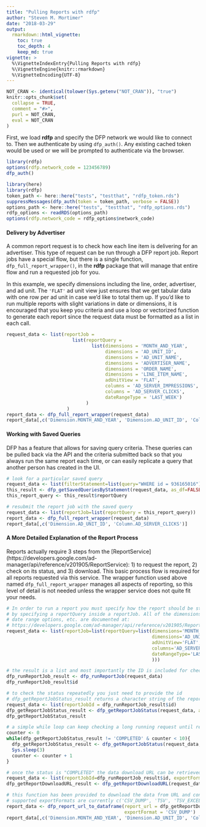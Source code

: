 ```yaml
---
title: "Pulling Reports with rdfp"
author: "Steven M. Mortimer"
date: "2018-03-29"
output:
  rmarkdown::html_vignette:
    toc: true
    toc_depth: 4
    keep_md: true
vignette: >
  %\VignetteIndexEntry{Pulling Reports with rdfp}
  %\VignetteEngine{knitr::rmarkdown}
  %\VignetteEncoding{UTF-8}
---
```


```r
NOT_CRAN <- identical(tolower(Sys.getenv("NOT_CRAN")), "true")
knitr::opts_chunk$set(
  collapse = TRUE,
  comment = "#>",
  purl = NOT_CRAN,
  eval = NOT_CRAN
)
```

First, we load **rdfp** and specify the DFP network we would like to connect to. 
Then we authenticate by using `dfp_auth()`. Any existing cached token would be used 
or we will be prompted to authenticate via the browser.

```r
library(rdfp)
options(rdfp.network_code = 123456789)
dfp_auth()
```

```r
library(here)
library(rdfp)
token_path <- here::here("tests", "testthat", "rdfp_token.rds")
suppressMessages(dfp_auth(token = token_path, verbose = FALSE))
options_path <- here::here("tests", "testthat", "rdfp_options.rds")
rdfp_options <- readRDS(options_path)
options(rdfp.network_code = rdfp_options$network_code)
```

#### Delivery by Advertiser

A common report request is to check how each line item is delivering for an advertiser. 
This type of request can be run through a DFP report job. Report jobs have a 
special flow, but there is a single function, `dfp_full_report_wrapper()`, in 
the **rdfp** package that will manage that entire flow and run a requested job for you. 

In this example, we specify dimensions including the line, order, advertiser, 
and ad unit. The `'FLAT'` ad unit view just ensures that we get tabular data 
with one row per ad unit in case we'd like to total them up. If you'd like to 
run multiple reports with slight variations in date or dimensions, it is encouraged 
that you keep you criteria and use a loop or vectorized function to generate 
each report since the request data must be formatted as a list in each call.

```r
request_data <- list(reportJob =
                        list(reportQuery =
                               list(dimensions = 'MONTH_AND_YEAR',
                                    dimensions = 'AD_UNIT_ID',
                                    dimensions = 'AD_UNIT_NAME',
                                    dimensions = 'ADVERTISER_NAME',
                                    dimensions = 'ORDER_NAME',
                                    dimensions = 'LINE_ITEM_NAME',
                                    adUnitView = 'FLAT',
                                    columns = 'AD_SERVER_IMPRESSIONS', 
                                    columns = 'AD_SERVER_CLICKS',
                                    dateRangeType = 'LAST_WEEK')
                             )
                      )
report_data <- dfp_full_report_wrapper(request_data)
report_data[,c('Dimension.MONTH_AND_YEAR', 'Dimension.AD_UNIT_ID', 'Column.AD_SERVER_CLICKS')]
```

#### Working with Saved Queries

DFP has a feature that allows for saving query criteria. These queries can be 
pulled back via the API and the criteria submitted back so that you always 
run the same report each time, or can easily replicate a query that another person 
has created in the UI.

```r
# look for a particular saved query
request_data <- list(filterStatement=list(query="WHERE id = 936165016"))
this_result <- dfp_getSavedQueriesByStatement(request_data, as_df=FALSE)
this_report_query <- this_result$reportQuery

# resubmit the report job with the saved query
request_data <- list(reportJob=list(reportQuery = this_report_query))
report_data <- dfp_full_report_wrapper(request_data)
report_data[,c('Dimension.AD_UNIT_ID', 'Column.AD_SERVER_CLICKS')]
```

#### A More Detailed Explanation of the Report Process

Reports actually require 3 steps from the [ReportService] (https://developers.google.com/ad-manager/api/reference/v201905/ReportService): 
1) to request the report, 2) check on its status, and 3) download. This basic process flow 
is required for all reports requested via this service. The wrapper function used above
named `dfp_full_report_wrapper` manages all aspects of reporting, so this level of
detail is not needed unless the wrapper service does not quite fit your needs.

```r
# In order to run a report you must specify how the report should be structured 
# by specifying a reportQuery inside a reportJob. All of the dimensions, columns, 
# date range options, etc. are documented at:
# https://developers.google.com/ad-manager/api/reference/v201905/ReportService.ReportQuery
request_data <- list(reportJob=list(reportQuery=list(dimensions='MONTH_AND_YEAR', 
                                                     dimensions='AD_UNIT_ID',
                                                     adUnitView='FLAT',
                                                     columns='AD_SERVER_CLICKS', 
                                                     dateRangeType='LAST_WEEK'
                                                     )))

# the result is a list and most importantly the ID is included for checking its status
dfp_runReportJob_result <- dfp_runReportJob(request_data)
dfp_runReportJob_result$id

# to check the status repeatedly you just need to provide the id
# dfp_getReportJobStatus_result returns a character string of the reportJob status
request_data <- list(reportJobId = dfp_runReportJob_result$id)
dfp_getReportJobStatus_result <- dfp_getReportJobStatus(request_data, as_df = FALSE)
dfp_getReportJobStatus_result

# a simple while loop can keep checking a long running request until ready
counter <- 0
while(dfp_getReportJobStatus_result != 'COMPLETED' & counter < 10){
  dfp_getReportJobStatus_result <- dfp_getReportJobStatus(request_data, as_df = FALSE)
  Sys.sleep(3)
  counter <- counter + 1
}

# once the status is "COMPLETED" the data download URL can be retrieved
request_data <- list(reportJobId=dfp_runReportJob_result$id, exportFormat='CSV_DUMP')
dfp_getReportDownloadURL_result <- dfp_getReportDownloadURL(request_data, as_df = FALSE)

# this function has been provided to download the data from URL and convert to a tbl_df
# supported exportFormats are currently c('CSV_DUMP', 'TSV', 'TSV_EXCEL')
report_data <- dfp_report_url_to_dataframe(report_url = dfp_getReportDownloadURL_result, 
                                           exportFormat = 'CSV_DUMP')
report_data[,c('Dimension.MONTH_AND_YEAR', 'Dimension.AD_UNIT_ID', 'Column.AD_SERVER_CLICKS')]
```
